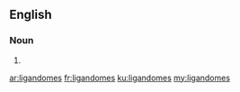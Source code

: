==English==

===Noun===
{{head|en|plural}}

# {{plural of|ligandome|lang=en|nocat=1}}

[[ar:ligandomes]]
[[fr:ligandomes]]
[[ku:ligandomes]]
[[my:ligandomes]]